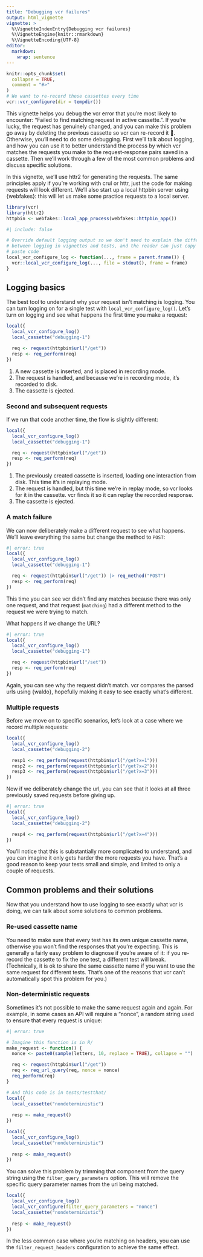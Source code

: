 ```yaml
---
title: "Debugging vcr failures"
output: html_vignette
vignette: >
  %\VignetteIndexEntry{Debugging vcr failures}
  %\VignetteEngine{knitr::rmarkdown}
  %\VignetteEncoding{UTF-8}
editor:
  markdown:
    wrap: sentence
---
```


```r
knitr::opts_chunk$set(
  collapse = TRUE,
  comment = "#>"
)
# We want to re-record these cassettes every time
vcr::vcr_configure(dir = tempdir())
```

This vignette helps you debug the vcr error that you're most likely to encounter: "Failed to find matching request in active cassette.".
If you're lucky, the request has genuinely changed, and you can make this problem go away by deleting the previous cassette so vcr can re-record it 🙂.
Otherwise, you'll need to do some debugging.
First we'll talk about logging, and how you can use it to better understand the process by which vcr matches the requests you make to the request-response pairs saved in a cassette.
Then we'll work through a few of the most common problems and discuss specific solutions.

In this vignette, we'll use httr2 for generating the requests.
The same principles apply if you're working with crul or httr, just the code for making requests will look different.
We'll also start up a local httpbin server using {webfakes}: this will let us make some practice requests to a local server.

```r
library(vcr)
library(httr2)
httpbin <- webfakes::local_app_process(webfakes::httpbin_app())
```

```r
#| include: false

# Override default logging output so we don't need to explain the difference
# between logging in vignettes and tests, and the reader can just copy and 
# paste code
local_vcr_configure_log <- function(..., frame = parent.frame()) {
  vcr::local_vcr_configure_log(..., file = stdout(), frame = frame)
}
```

## Logging basics

The best tool to understand why your request isn't matching is logging.
You can turn logging on for a single test with `local_vcr_configure_log()`.
Let's turn on logging and see what happens the first time you make a request:

```r
local({
  local_vcr_configure_log()
  local_cassette("debugging-1")

  req <- request(httpbin$url("/get"))
  resp <- req_perform(req)
})
```

1. A new cassette is inserted, and is placed in recording mode.
2. The request is handled, and because we're in recording mode, it's recorded to disk.
3. The cassette is ejected.

### Second and subsequent requests

If we run that code another time, the flow is slightly different:

```r
local({
  local_vcr_configure_log()
  local_cassette("debugging-1")

  req <- request(httpbin$url("/get"))
  resp <- req_perform(req)
})
```

1. The previously created cassette is inserted, loading one interaction from disk. This time it's in replaying mode.
2. The request is handled, but this time we're in replay mode, so vcr looks for it in the cassette. vcr finds it so it can replay the recorded response.
3. The cassette is ejected.

### A match failure

We can now deliberately make a different request to see what happens.
We'll leave everything the same but change the method to `POST`:

```r
#| error: true
local({
  local_vcr_configure_log()
  local_cassette("debugging-1")

  req <- request(httpbin$url("/get")) |> req_method("POST")
  resp <- req_perform(req)
})
```

This time you can see vcr didn't find any matches because there was only one request, and that request (`matching`) had a different method to the request we were trying to match.

What happens if we change the URL?

```r
#| error: true
local({
  local_vcr_configure_log()
  local_cassette("debugging-1")

  req <- request(httpbin$url("/set"))
  resp <- req_perform(req)
})
```

Again, you can see why the request didn't match.
vcr compares the parsed urls using {waldo}, hopefully making it easy to see exactly what's different.

### Multiple requests

Before we move on to specific scenarios, let's look at a case where we record multiple requests:

```r
local({
  local_vcr_configure_log()
  local_cassette("debugging-2")

  resp1 <- req_perform(request(httpbin$url("/get?x=1")))
  resp2 <- req_perform(request(httpbin$url("/get?x=2")))
  resp3 <- req_perform(request(httpbin$url("/get?x=3")))
})
```

Now if we deliberately change the url, you can see that it looks at all three previously saved requests before giving up.

```r
#| error: true
local({
  local_vcr_configure_log()
  local_cassette("debugging-2")

  resp4 <- req_perform(request(httpbin$url("/get?x=4")))
})
```

You'll notice that this is substantially more complicated to understand, and you can imagine it only gets harder the more requests you have.
That's a good reason to keep your tests small and simple, and limited to only a couple of requests.

## Common problems and their solutions

Now that you understand how to use logging to see exactly what vcr is doing, we can talk about some solutions to common problems.

### Re-used cassette name

You need to make sure that every test has its own unique cassette name, otherwise you won't find the responses that you're expecting.
This is generally a fairly easy problem to diagnose if you're aware of it: if you re-record the cassette to fix the one test, a different test will break.
(Technically, it is ok to share the same cassette name if you want to use the same request for different tests. That's one of the reasons that vcr can't automatically spot this problem for you.)

### Non-deterministic requests

Sometimes it's not possible to make the same request again and again.
For example, in some cases an API will require a "nonce", a random string used to ensure that every request is unique:

```r
#| error: true

# Imagine this function is in R/
make_request <- function() {
  nonce <- paste0(sample(letters, 10, replace = TRUE), collapse = "")

  req <- request(httpbin$url("/get")) 
  req <- req_url_query(req, nonce = nonce)
  req_perform(req)
}

# And this code is in tests/testthat/
local({ 
  local_cassette("nondeterministic")
  
  resp <- make_request()
})

local({ 
  local_vcr_configure_log()
  local_cassette("nondeterministic")
  
  resp <- make_request()
})
```

You can solve this problem by trimming that component from the query string using the `filter_query_parameters` option.
This will remove the specific query parameter names from the uri being matched.

```r
local({ 
  local_vcr_configure_log()
  local_vcr_configure(filter_query_parameters = "nonce")
  local_cassette("nondeterministic")
  
  resp <- make_request()
})
```

In the less common case where you're matching on headers, you can use the `filter_request_headers` configuration to achieve the same effect.
